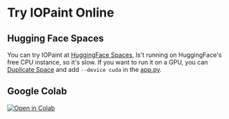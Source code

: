 # Try IOPaint Online

## Hugging Face Spaces

You can try IOPaint at [HuggingFace Spaces](https://huggingface.co/spaces/Sanster/iopaint-lama),
Is't running on HuggingFace's free CPU instance, so it's slow. If you want to run it on a GPU,
you can [Duplicate Space](https://huggingface.co/spaces/Sanster/iopaint-lama?duplicate=true) and add `--device cuda` in the [app.py](https://huggingface.co/spaces/Sanster/iopaint-lama/blob/main/app.py).

## Google Colab

<a href="https://colab.research.google.com/drive/1wg3Y874eAgdaX0EIjIgTZROze3hqXyo7?usp=sharing">
  <img
    alt="Open in Colab"
    src="https://colab.research.google.com/assets/colab-badge.svg"
    style={{ marginTop: 16 }}
  />
</a>

